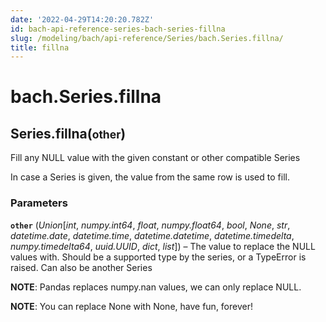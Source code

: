 ```yaml
---
date: '2022-04-29T14:20:20.782Z'
id: bach-api-reference-series-bach-series-fillna
slug: /modeling/bach/api-reference/Series/bach.Series.fillna/
title: fillna
---
```


# bach.Series.fillna

<div class="method">
<h2 class="signature-class"><span class="additional-name">Series.</span><span class="name">fillna(</span><small class="parameter-list"><span class="parameter" id="other">other</span></small>)</h2>


<div class="content">

Fill any NULL value with the given constant or other compatible Series

In case a Series is given, the value from the same row is used to fill.


### Parameters

**`other`** (_Union_[_int_, _numpy.int64_, _float_, _numpy.float64_, _bool_, _None_, _str_, _datetime.date_, _datetime.time_, _datetime.datetime_, _datetime.timedelta_, _numpy.timedelta64_, _uuid.UUID_, _dict_, _list_]) – The value to replace the NULL values with. Should be a supported
type by the series, or a TypeError is raised. Can also be another Series


**NOTE**: Pandas replaces numpy.nan values, we can only replace NULL.

**NOTE**: You can replace None with None, have fun, forever!


</div>

</div>
